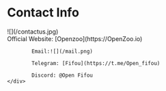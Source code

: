 # Contact Info


<div class="flex flex-row items-center" style={{flexWrap:'wrap'}}>
    <div style={{marginRight:50,marginBottom:20}}>
        ![](/contactus.jpg)
    </div>
    <div>
            Official Website: [Openzoo](https://OpenZoo.io)
        
            Email:![](/mail.png)
        
            Telegram: [Fifou](https://t.me/Open_fifou)
        
            Discord: @Open Fifou
    </div>
</div>
